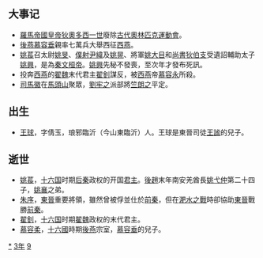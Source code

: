 {{yearTOC|393|东晋'''[[太元_(晋孝武帝)|太元]]十八年'''；前秦'''[[太初_(苻登)|太初]]八年'''；后燕'''[[建興_(慕容垂)|建興]]八年'''；后秦'''[[建初_(姚萇)|建初]]八年'''；西燕'''[[中興_(慕容永)|中興]]八年'''；西秦'''[[太初_(乞伏乾歸)|太初]]六年'''；北魏'''[[登国|登国]]八年'''；后凉'''[[麟嘉_(呂光)|麟嘉]]五年'''；窦冲'''[[元光_(窦冲)|元光]]元年'''}}

== 大事记 ==
*[[羅馬帝國皇帝|羅馬帝國皇帝]][[狄奧多西一世|狄奧多西一世]]廢除[[古代奧林匹克運動會|古代奧林匹克運動會]]。
*[[後燕|後燕]][[慕容垂|慕容垂]]親率七萬兵大舉西征[[西燕|西燕]]。
*[[姚萇|姚萇]]召太尉[[姚旻|姚旻]]、[[僕射|僕射]][[尹緯|尹緯]]及[[姚晃|姚晃]]、將軍[[姚大目|姚大目]]和[[尚書|尚書]][[狄伯支|狄伯支]]受遺詔輔助太子[[姚興|姚興]]，是為[[秦文桓帝|秦文桓帝]]。[[姚興|姚興]]先秘不發喪，至次年才發布死訊。
*投奔[[西燕|西燕]]的[[翟魏|翟魏]]末代君主[[翟釗|翟釗]]謀反，被[[西燕|西燕]]帝[[慕容永|慕容永]]所殺。
*[[司馬徽_(晉朝)|司馬徽]]在[[馬頭山|馬頭山]]聚眾，[[劉牢之|劉牢之]]派部將[[竺朗之|竺朗之]]平定。

== 出生 ==
*[[王球|王球]]，字倩玉，琅邪臨沂（今山東臨沂）人。王球是東晉司徒[[王謐|王謐]]的兒子。

== 逝世 ==
{{Wikisource year mention}}
*[[姚萇|姚萇]]，[[十六国|十六国]]时期[[后秦|后秦]]政权的开国[[君主|君主]]。[[後趙|後趙]]末年南安羌酋長[[姚弋仲|姚弋仲]]第二十四子，[[姚襄|姚襄]]之弟。
*[[朱序|朱序]]，[[東晉|東晉]]重要將領，雖然曾被俘並仕於[[前秦|前秦]]，但在[[淝水之戰|淝水之戰]]時卻協助[[東晉|東晉]]戰勝[[前秦|前秦]]。
*[[翟釗|翟釗]]，[[十六国|十六国]]时期[[翟魏|翟魏]]政权的末代君主。
*[[慕容柔|慕容柔]]，[[十六國|十六國]]時期[[後燕|後燕]]宗室，[[慕容垂|慕容垂]]的兒子。

[[Category:393年|*]]
[[Category:390年代|3年]]
[[Category:4世纪各年|9]]